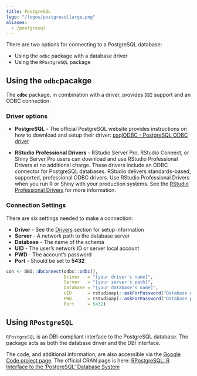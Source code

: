 ```yaml
---
title: PostgreSQL
logo: "/logos/postgresqllarge.png"
aliases:
  - /postgresql
---
```


There are two options for connecting to a PostgreSQL database:

- Using the `odbc` package with a database driver
- Using the `RPostgreSQL`  package

## Using the `odbc`pacakge

The **`odbc`** package, in combination with a driver, provides `DBI` support and an ODBC connection.

### Driver options

- **PostgreSQL** - The official PostgreSQL website provides instructions on how to download and setup their driver: [psqlODBC - PostgreSQL ODBC driver](https://odbc.postgresql.org/)

- **RStudio Professional Drivers** - RStudio Server Pro, RStudio Connect, or Shiny Server Pro users can download and use RStudio Professional Drivers at no additional charge. These drivers include an ODBC connector for PostgreSQL databases.  RStudio delivers standards-based, supported, professional ODBC drivers. Use RStudio Professional Drivers when you run R or Shiny with your production systems. See the [RStudio Professional Drivers](https://www.rstudio.com/products/drivers/) for more information. 

### Connection Settings

There are six settings needed to make a connection:

  - **Driver** - See the [Drivers](/drivers) section for setup information 
  - **Server** - A network path to the database server
  - **Database** - The name of the schema
  - **UID** - The user's network ID or server local account
  - **PWD** - The account's password
  - **Port** - Should be set to **5432**

```r

con <- DBI::dbConnect(odbc::odbc(),
                      Driver   = "[your driver's name]",
                      Server   = "[your server's path]",
                      Database = "[your database's name]",
                      UID      = rstudioapi::askForPassword("Database user"),
                      PWD      = rstudioapi::askForPassword("Database password")
                      Port     = 5432)

```

## Using `RPostgreSQL`

`RPostgreSQL` is an DBI-compliant interface to the PostgreSQL database.  The package acts as both the database driver and the DBI interface.

The code, and additional information, are also accessible via the [Google Code project page](https://code.google.com/archive/p/rpostgresql/).  The official CRAN page is here: [RPostgreSQL: R Interface to the 'PostgreSQL' Database System](https://cran.r-project.org/web/packages/RPostgreSQL/)


